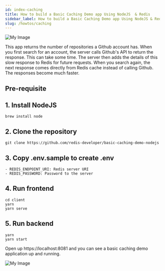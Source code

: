 ```yaml
---
id: index-caching
title: How to build a Basic Caching Demo app Using NodeJS  & Redis
sidebar_label: How to build a Basic Caching Demo app Using NodeJS & Redis
slug: /howtos/caching
---
```



![My Image](cachingapp.png)

This app returns the number of repositories a Github account has. When you first search for an account, the server calls Github's API to return the response. This can take some time. The server then adds the details of this slow response to Redis for future requests. When you search again, the next response comes directly from Redis cache instead of calling Github. The responses become much faster.


## Pre-requisite

## 1. Install NodeJS

```
brew install node
```


## 2. Clone the repository

```
git clone https://github.com/redis-developer/basic-caching-demo-nodejs
```

## 3. Copy .env.sample to create .env


```
- REDIS_ENDPOINT_URI: Redis server URI
- REDIS_PASSWORD: Password to the server
```

## 4. Run frontend

```
cd client
yarn
yarn serve
```

## 5. Run backend

```
yarn
yarn start
```

Open up https://localhost:8081 and you can see a basic caching demo application up and running.

![My Image](cachingdemo.png)

